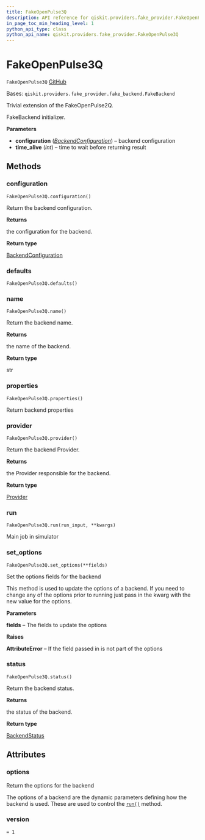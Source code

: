 ```yaml
---
title: FakeOpenPulse3Q
description: API reference for qiskit.providers.fake_provider.FakeOpenPulse3Q
in_page_toc_min_heading_level: 1
python_api_type: class
python_api_name: qiskit.providers.fake_provider.FakeOpenPulse3Q
---
```


# FakeOpenPulse3Q

<span id="qiskit.providers.fake_provider.FakeOpenPulse3Q" />

`FakeOpenPulse3Q` [GitHub](https://github.com/qiskit/qiskit/tree/stable/0.21/qiskit/providers/fake_provider/fake_openpulse_3q.py "view source code")

Bases: `qiskit.providers.fake_provider.fake_backend.FakeBackend`

Trivial extension of the FakeOpenPulse2Q.

FakeBackend initializer.

**Parameters**

*   **configuration** ([*BackendConfiguration*](qiskit.providers.models.BackendConfiguration "qiskit.providers.models.BackendConfiguration")) – backend configuration
*   **time\_alive** (*int*) – time to wait before returning result

## Methods

### configuration

<span id="qiskit.providers.fake_provider.FakeOpenPulse3Q.configuration" />

`FakeOpenPulse3Q.configuration()`

Return the backend configuration.

**Returns**

the configuration for the backend.

**Return type**

[BackendConfiguration](qiskit.providers.models.BackendConfiguration "qiskit.providers.models.BackendConfiguration")

### defaults

<span id="qiskit.providers.fake_provider.FakeOpenPulse3Q.defaults" />

`FakeOpenPulse3Q.defaults()`

### name

<span id="qiskit.providers.fake_provider.FakeOpenPulse3Q.name" />

`FakeOpenPulse3Q.name()`

Return the backend name.

**Returns**

the name of the backend.

**Return type**

str

### properties

<span id="qiskit.providers.fake_provider.FakeOpenPulse3Q.properties" />

`FakeOpenPulse3Q.properties()`

Return backend properties

### provider

<span id="qiskit.providers.fake_provider.FakeOpenPulse3Q.provider" />

`FakeOpenPulse3Q.provider()`

Return the backend Provider.

**Returns**

the Provider responsible for the backend.

**Return type**

[Provider](qiskit.providers.Provider "qiskit.providers.Provider")

### run

<span id="qiskit.providers.fake_provider.FakeOpenPulse3Q.run" />

`FakeOpenPulse3Q.run(run_input, **kwargs)`

Main job in simulator

### set\_options

<span id="qiskit.providers.fake_provider.FakeOpenPulse3Q.set_options" />

`FakeOpenPulse3Q.set_options(**fields)`

Set the options fields for the backend

This method is used to update the options of a backend. If you need to change any of the options prior to running just pass in the kwarg with the new value for the options.

**Parameters**

**fields** – The fields to update the options

**Raises**

**AttributeError** – If the field passed in is not part of the options

### status

<span id="qiskit.providers.fake_provider.FakeOpenPulse3Q.status" />

`FakeOpenPulse3Q.status()`

Return the backend status.

**Returns**

the status of the backend.

**Return type**

[BackendStatus](qiskit.providers.models.BackendStatus "qiskit.providers.models.BackendStatus")

## Attributes

<span id="qiskit.providers.fake_provider.FakeOpenPulse3Q.options" />

### options

Return the options for the backend

The options of a backend are the dynamic parameters defining how the backend is used. These are used to control the [`run()`](qiskit.providers.fake_provider.FakeOpenPulse3Q#run "qiskit.providers.fake_provider.FakeOpenPulse3Q.run") method.

<span id="qiskit.providers.fake_provider.FakeOpenPulse3Q.version" />

### version

`= 1`

